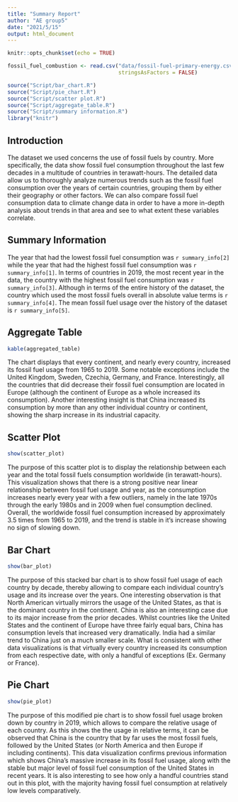 ```yaml
---
title: "Summary Report"
author: "AE group5"
date: "2021/5/15"
output: html_document
---
```


```r
knitr::opts_chunk$set(echo = TRUE)
```

```r
fossil_fuel_combustion <- read.csv("data/fossil-fuel-primary-energy.csv",
                                   stringsAsFactors = FALSE)
```

```r
source("Script/bar_chart.R")
source("Script/pie_chart.R")
source("Script/scatter plot.R")
source("Script/aggregate_table.R")
source("Script/summary information.R")
library("knitr")
```

## Introduction

The dataset we used concerns the use of fossil fuels by country. More specifically, the data show fossil fuel consumption throughout the last few decades in a multitude of countries in terawatt-hours. The detailed data allow us to thoroughly analyze numerous trends such as the fossil fuel consumption over the years of certain countries, grouping them by either their geography or other factors. We can also compare fossil fuel consumption data to climate change data in order to have a more in-depth analysis about trends in that area and see to what extent these variables correlate.

## Summary Information

The year that had the lowest fossil fuel consumption was `r summary_info[2]` while the year that had the highest fossil fuel consumption was `r summary_info[1]`. In terms of countries in 2019, the most recent year in the data, the country with the highest fossil fuel consumption was `r summary_info[3]`. Although in terms of the entire history of the dataset, the country which used the most fossil fuels overall in absolute value terms is `r summary_info[4]`. The mean fossil fuel usage over the history of the dataset is `r summary_info[5]`.

## Aggregate Table

```r
kable(aggregated_table)
```

The chart displays that every continent, and nearly every country, increased its fossil fuel usage from 1965 to 2019. Some notable exceptions include the United Kingdom, Sweden, Czechia, Germany, and France. Interestingly, all the countries that did decrease their fossil fuel consumption are located in Europe (although the continent of Europe as a whole increased its consumption). Another interesting insight is that China increased its consumption by more than any other individual country or continent, showing the sharp increase in its industrial capacity.

## Scatter Plot

```r
show(scatter_plot)
```

The purpose of this scatter plot is to display the relationship between each year and the total fossil fuels consumption worldwide (in terawatt-hours). This visualization shows that there is a strong positive near linear relationship between fossil fuel usage and year, as the consumption increases nearly every year with a few outliers, namely in the late 1970s through the early 1980s and in 2009 when fuel consumption declined. Overall, the worldwide fossil fuel consumption increased by approximately 3.5 times from 1965 to 2019, and the trend is stable in it's increase showing no sign of slowing down.

## Bar Chart

```r
show(bar_plot)
```

The purpose of this stacked bar chart is to show fossil fuel usage of each country by decade, thereby allowing to compare each individual country's usage and its increase over the years. One interesting observation is that North American virtually mirrors the usage of the United States, as that is the dominant country in the continent. China is also an interesting case due to its major increase from the prior decades. Whilst countries like the United States and the continent of Europe have three fairly equal bars, China has consumption levels that increased very dramatically. India had a similar trend to China just on a much smaller scale. What is consistent with other data visualizations is that virtually every country increased its consumption from each respective date, with only a handful of exceptions (Ex. Germany or France).


## Pie Chart

```r
show(pie_plot)
```

The purpose of this modified pie chart is to show fossil fuel usage broken down by country in 2019, which allows to compare the relative usage of each country. As this shows the the usage in relative terms, it can be observed that China is the country that by far uses the most fossil fuels, followed by the United States (or North America and then Europe if including continents). This data visualization confirms previous information which shows China's massive increase in its fossil fuel usage, along with the stable but major level of fossil fuel consumption of the United States in recent years. It is also interesting to see how only a handful countries stand out in this plot, with the majority having fossil fuel consumption at relatively low levels comparatively.
